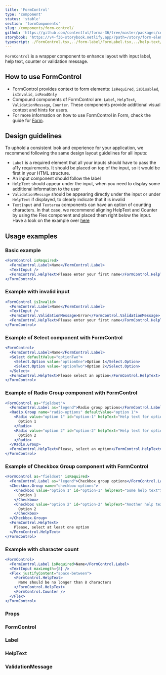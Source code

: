 ```yaml
---
title: 'FormControl'
type: 'component'
status: 'stable'
section: 'formComponents'
slug: /components/form-control/
github: 'https://github.com/contentful/forma-36/tree/master/packages/components/forms/src/FormControl'
storybook: 'https://v4-f36-storybook.netlify.app/?path=/story/form-elements-form-control--basic'
typescript: ./FormControl.tsx,../form-label/FormLabel.tsx,../help-text/HelpText.tsx,../validation-message/ValidationMessage.tsx
---
```


`FormControl` is a wrapper component to enhance layout with input label, help text, counter or validation message.

## How to use FormControl

- FormControl provides context to form elements: `isRequired`, `isDisabled`, `isInvalid`, `isReadOnly`
- Compound components of FormControl are: `Label`, `HelpText`, `ValidationMessage`, `Counter`. These components provide additional visual context and hints for users.
- For more information on how to use FormControl in Form, check the guide for [Form](/components/form).

## Design guidelines

To uphold a consistent look and experience for your application, we recommend following the same design layout guidelines for all inputs:

- `Label` is a required element that all your inputs should have to pass the a11y requirements. It should be placed on top of the input, so it would be first in your HTML structure.
- An input component should follow the label
- `HelpText` should appear under the input, when you need to display some additional information to the user
- `ValidationMessage` should be appearing directly under the input or under `HelpText` if displayed, to clearly indicate that it is invalid
- `TextInput` and `Textarea` components can have an option of counting characters. In that case, we recommend aligning HelpText and Counter by using the Flex component and placed them right below the input. Have a look on the example over [here](#example-with-character-count)

## Usage examples

### Basic example

```jsx
<FormControl isRequired>
  <FormControl.Label>Name</FormControl.Label>
  <TextInput />
  <FormControl.HelpText>Please enter your first name</FormControl.HelpText>
</FormControl>
```

### Example with invalid input

```jsx
<FormControl isInvalid>
  <FormControl.Label>Name</FormControl.Label>
  <TextInput />
  <FormControl.ValidationMessage>Error</FormControl.ValidationMessage>
  <FormControl.HelpText>Please enter your first name</FormControl.HelpText>
</FormControl>
```

### Example of Select component with FormControl

```jsx
<FormControl>
  <FormControl.Label>Name</FormControl.Label>
  <Select defaultValue="optionTwo">
    <Select.Option value="optionOne">Option 1</Select.Option>
    <Select.Option value="optionTwo">Option 2</Select.Option>
  </Select>
  <FormControl.HelpText>Please select an option</FormControl.HelpText>
</FormControl>
```

### Example of Radio Group component with FormControl

```jsx
<FormControl as="fieldset">
  <FormControl.Label as="legend">Radio group options</FormControl.Label>
  <Radio.Group name="radio-options" defaultValue="option 1">
    <Radio value="option 1" id="option-1" helpText="Help text for option 1">
      Option 1
    </Radio>
    <Radio value="option 2" id="option-2" helpText="Help text for option 2">
      Option 2
    </Radio>
  </Radio.Group>
  <FormControl.HelpText>Please, select an option</FormControl.HelpText>
</FormControl>
```

### Example of Checkbox Group component with FormControl

```jsx
<FormControl as="fieldset" isRequired>
  <FormControl.Label as="legend">Checkbox group options</FormControl.Label>
  <Checkbox.Group name="checkbox-options">
    <Checkbox value="option 1" id="option-1" helpText="Some help text">
      Option 1
    </Checkbox>
    <Checkbox value="option 2" id="option-2" helpText="Another help text">
      Option 2
    </Checkbox>
  </Checkbox.Group>
  <FormControl.HelpText>
    Please, select at least one option
  </FormControl.HelpText>
</FormControl>
```

### Example with character count

```jsx
<FormControl>
  <FormControl.Label isRequired>Name</FormControl.Label>
  <TextInput maxLength={8} />
  <Flex justifyContent="space-between">
    <FormControl.HelpText>
      Name should be no longer than 8 characters
    </FormControl.HelpText>
    <FormControl.Counter />
  </Flex>
</FormControl>
```

### Props

### FormControl

<PropsTable of="FormControl" />

### Label

<PropsTable of="FormLabel" />

### HelpText

<PropsTable of="HelpText" />

### ValidationMessage

<PropsTable of="ValidationMessage" />
